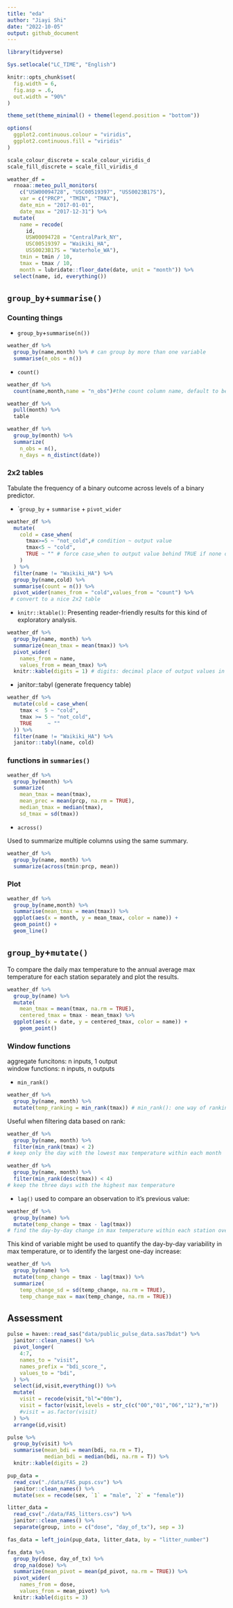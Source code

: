 ```yaml
---
title: "eda"
author: "Jiayi Shi"
date: "2022-10-05"
output: github_document
---
```

```r
library(tidyverse)

Sys.setlocale("LC_TIME", "English")

knitr::opts_chunk$set(
  fig.width = 6,
  fig.asp = .6,
  out.width = "90%"
)

theme_set(theme_minimal() + theme(legend.position = "bottom"))

options(
  ggplot2.continuous.colour = "viridis",
  ggplot2.continuous.fill = "viridis"
)

scale_colour_discrete = scale_colour_viridis_d
scale_fill_discrete = scale_fill_viridis_d
```


```r
weather_df =  
  rnoaa::meteo_pull_monitors(
    c("USW00094728", "USC00519397", "USS0023B17S"),
    var = c("PRCP", "TMIN", "TMAX"), 
    date_min = "2017-01-01",
    date_max = "2017-12-31") %>%
  mutate(
    name = recode(
      id, 
      USW00094728 = "CentralPark_NY", 
      USC00519397 = "Waikiki_HA",
      USS0023B17S = "Waterhole_WA"),
    tmin = tmin / 10,
    tmax = tmax / 10,
    month = lubridate::floor_date(date, unit = "month")) %>%
  select(name, id, everything())
```

## `group_by`+`summarise()`

### Counting things

* `group_by`+`summarise(n())`
```r
weather_df %>% 
  group_by(name,month) %>% # can group by more than one variable
  summarise(n_obs = n())
```

* `count()`
```r
weather_df %>% 
  count(name,month,name = "n_obs")#the count column name, default to be "n"
```

```r
weather_df %>%
  pull(month) %>% 
  table
```

```r
weather_df %>%
  group_by(month) %>%
  summarize(
    n_obs = n(),
    n_days = n_distinct(date))
```

### 2x2 tables

Tabulate the frequency of a binary outcome across levels of a binary predictor.

* ``group_by` + `summarise` + `pivot_wider` 

```r
weather_df %>%
  mutate(
    cold = case_when(
      tmax>=5 ~ "not_cold",# condition ~ output value
      tmax<5 ~ "cold",
      TRUE ~ "" # force case_when to output value behind TRUE if none of the previous conditions were TRUE
    ) 
  ) %>% 
  filter(name != "Waikiki_HA") %>% 
  group_by(name,cold) %>% 
  summarise(count = n()) %>% 
  pivot_wider(names_from = "cold",values_from = "count") %>% 
 # convert to a nice 2x2 table
```

* `knitr::ktable()`: Presenting reader-friendly results for this kind of exploratory analysis.
```r
weather_df %>%
  group_by(name, month) %>%
  summarize(mean_tmax = mean(tmax)) %>% 
  pivot_wider(
    names_from = name,
    values_from = mean_tmax) %>% 
  knitr::kable(digits = 1) # digits: decimal place of output values in the table
```


* janitor::tabyl (generate frequency table)

```r
weather_df %>% 
  mutate(cold = case_when(
    tmax <  5 ~ "cold",
    tmax >= 5 ~ "not_cold",
    TRUE     ~ ""
  )) %>% 
  filter(name != "Waikiki_HA") %>% 
  janitor::tabyl(name, cold)
```

### functions in `summaries()`

```r
weather_df %>%
  group_by(month) %>%
  summarize(
    mean_tmax = mean(tmax),
    mean_prec = mean(prcp, na.rm = TRUE),
    median_tmax = median(tmax),
    sd_tmax = sd(tmax))
```

* `across()`

Used to summarize multiple columns using the same summary.

```r
weather_df %>%
  group_by(name, month) %>%
  summarize(across(tmin:prcp, mean))
```

### Plot

```r
weather_df %>% 
  group_by(name,month) %>% 
  summarise(mean_tmax = mean(tmax)) %>% 
  ggplot(aes(x = month, y = mean_tmax, color = name)) + 
  geom_point() +
  geom_line()
```

## `group_by`+`mutate()`

To compare the daily max temperature to the annual average max temperature for each station separately and plot the results.
```r
weather_df %>%
  group_by(name) %>%
  mutate(
    mean_tmax = mean(tmax, na.rm = TRUE),
    centered_tmax = tmax - mean_tmax) %>% 
  ggplot(aes(x = date, y = centered_tmax, color = name)) + 
    geom_point() 
```

### Window functions
 aggregate funcitons: n inputs, 1 output  
 window functions: n inputs, n outputs

* `min_rank()`

```r
weather_df %>%
  group_by(name, month) %>%
  mutate(temp_ranking = min_rank(tmax)) # min_rank(): one way of ranking 
```
 
Useful when filtering data based on rank:

```r
weather_df %>%
  group_by(name, month) %>%
  filter(min_rank(tmax) < 2)
# keep only the day with the lowest max temperature within each month
```

```r
weather_df %>%
  group_by(name, month) %>%
  filter(min_rank(desc(tmax)) < 4)
# keep the three days with the highest max temperature
```
 
* `lag()`
used to compare an observation to it’s previous value:

```r
weather_df %>%
  group_by(name) %>%
  mutate(temp_change = tmax - lag(tmax))
# find the day-by-day change in max temperature within each station over the year
```

This kind of variable might be used to quantify the day-by-day variability in max temperature, or to identify the largest one-day increase:

```r
weather_df %>%
  group_by(name) %>%
  mutate(temp_change = tmax - lag(tmax)) %>%
  summarize(
    temp_change_sd = sd(temp_change, na.rm = TRUE),
    temp_change_max = max(temp_change, na.rm = TRUE))
```

## Assessment

```r
pulse = haven::read_sas("data/public_pulse_data.sas7bdat") %>%
  janitor::clean_names() %>% 
  pivot_longer(
    4:7,
    names_to = "visit",
    names_prefix = "bdi_score_",
    values_to = "bdi",
  ) %>% 
  select(id,visit,everything()) %>% 
  mutate(
    visit = recode(visit,"bl"="00m"),
    visit = factor(visit,levels = str_c(c("00","01","06","12"),"m"))
    #visit = as.factor(visit)
  ) %>% 
  arrange(id,visit)

pulse %>% 
  group_by(visit) %>% 
  summarise(mean_bdi = mean(bdi, na.rm = T),
            median_bdi = median(bdi, na.rm = T)) %>% 
  knitr::kable(digits = 2)
```


```r
pup_data = 
  read_csv("./data/FAS_pups.csv") %>%
  janitor::clean_names() %>%
  mutate(sex = recode(sex, `1` = "male", `2` = "female")) 

litter_data = 
  read_csv("./data/FAS_litters.csv") %>%
  janitor::clean_names() %>%
  separate(group, into = c("dose", "day_of_tx"), sep = 3)

fas_data = left_join(pup_data, litter_data, by = "litter_number")

fas_data %>% 
  group_by(dose, day_of_tx) %>% 
  drop_na(dose) %>% 
  summarize(mean_pivot = mean(pd_pivot, na.rm = TRUE)) %>% 
  pivot_wider(
    names_from = dose, 
    values_from = mean_pivot) %>% 
  knitr::kable(digits = 3)
```


